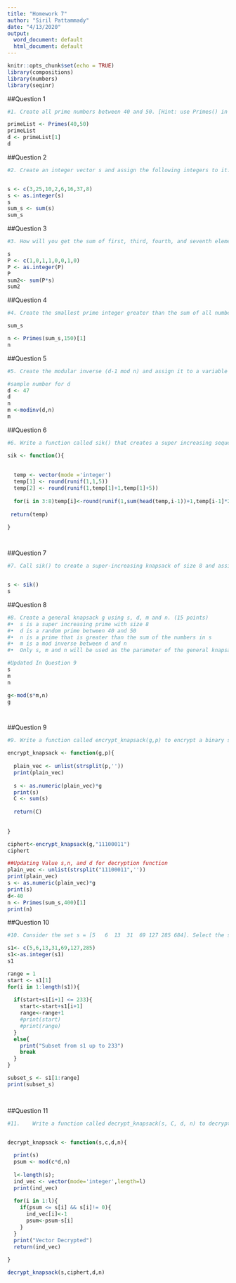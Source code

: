 ---
title: "Homework 7"
author: "Siril Pattammady"
date: "4/13/2020"
output:
  word_document: default
  html_document: default
---

```{r setup, include=FALSE}
knitr::opts_chunk$set(echo = TRUE)
library(compositions)
library(numbers)
library(seqinr)
```

##Question 1
```{r}
#1.	Create all prime numbers between 40 and 50. [Hint: use Primes() in the package numbers]. Assign the first prime number to a variable called d. (5 points)

primeList <- Primes(40,50)
primeList
d <- primeList[1]
d


```
##Question 2
```{r}

#2.	Create an integer vector s and assign the following integers to it: 3,25,10,2,6,16, 37, 8. Find the sum of all integers in vector s. (5 points)


s <- c(3,25,10,2,6,16,37,8)
s <- as.integer(s)
s
sum_s <- sum(s)
sum_s

```

##Question 3
```{r}

#3.	How will you get the sum of first, third, fourth, and seventh elements of s? [Hint: Create an indicator vector P = [1,0,1,1,0,0,1 0]. (5 points)

s
P <- c(1,0,1,1,0,0,1,0)
P <- as.integer(P)
P
sum2<- sum(P*s)
sum2

```

##Question 4
```{r}

#4.	Create the smallest prime integer greater than the sum of all numbers in s. Call it n. (5 points)

sum_s

n <- Primes(sum_s,150)[1]
n


```

##Question 5
```{r}

#5.	Create the modular inverse (d-1 mod n) and assign it to a variable called m. [Hint: use modinv() in the package numbers]. (5 points)

#sample number for d
d <- 47
d
n
m <-modinv(d,n)
m

```

##Question 6
```{r}

#6.	Write a function called sik() that creates a super increasing sequence of length 8. You can create the first two integers manually but the integers 3-8 should be created using the function runif(). (10 points)

sik <- function(){
  
  
  temp <- vector(mode ='integer')
  temp[1] <- round(runif(1,1,5))
  temp[2] <- round(runif(1,temp[1]+1,temp[1]+5))
  
  for(i in 3:8)temp[i]<-round(runif(1,sum(head(temp,i-1))+1,temp[i-1]*2))
  
 return(temp)
   
}




```

##Question 7
```{r}

#7.	Call sik() to create a super-increasing knapsack of size 8 and assign it to an integer vector s. (5 points)


s <- sik()
s


```

##Question 8

```{r}

#8.	Create a general knapsack g using s, d, m and n. (15 points)
#•	s is a super increasing prime with size 8
#•	d is a random prime between 40 and 50
#•	n is a prime that is greater than the sum of the numbers in s
#•	m is a mod inverse between d and n
#•	Only s, m and n will be used as the parameter of the general knapsack, you'll use the value d for later calculations

#Updated In Question 9
s
m
n

g<-mod(s*m,n)
g




```

##Question 9

```{r}

#9.	Write a function called encrypt_knapsack(g,p) to encrypt a binary string such as “11100011” (p) using the knapsack algorithm. Assign the encrypted number to C. (15 points)

encrypt_knapsack <- function(g,p){
  
  plain_vec <- unlist(strsplit(p,''))
  print(plain_vec)
  
  s <- as.numeric(plain_vec)*g
  print(s)
  C <- sum(s)
  
  return(C)
  
  
}

ciphert<-encrypt_knapsack(g,"11100011")
ciphert

##Updating Value s,n, and d for decryption function
plain_vec <- unlist(strsplit("11100011",''))
print(plain_vec)
s <- as.numeric(plain_vec)*g
print(s)
d<-40
n <- Primes(sum_s,400)[1]
print(n)


```

##Question 10
```{r}

#10. Consider the set s = [5   6  13  31  69 127 285 684]. Select the subset of integers from s that add up to 233. (15 points)

s1<- c(5,6,13,31,69,127,285)
s1<-as.integer(s1)
s1

range = 1
start <- s1[1]
for(i in 1:length(s1)){
  
  if(start+s1[i+1] <= 233){
    start<-start+s1[i+1]
    range<-range+1
    #print(start)
    #print(range)
  }
  else{
    print("Subset from s1 up to 233")
    break
  }
}

subset_s <- s1[1:range]
print(subset_s)
  



```

##Question 11
```{r}

#11.	Write a function called decrypt_knapsack(s, C, d, n) to decrypt a message encrypted with encrypt_knapsack(). (15 points)


decrypt_knapsack <- function(s,c,d,n){
  
  print(s)
  psum <- mod(c*d,n)
  
  l<-length(s);
  ind_vec <- vector(mode='integer',length=l)
  print(ind_vec)
  
  for(i in 1:l){
    if(psum <= s[i] && s[i]!= 0){
      ind_vec[i]<-1
      psum<-psum-s[i]
    }
  }
  print("Vector Decrypted")
  return(ind_vec)
  
}

decrypt_knapsack(s,ciphert,d,n)


```








